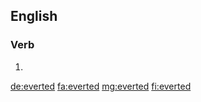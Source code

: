 ==English==

===Verb===
{{head|en|verb form}}

# {{en-past of|evert}}

[[de:everted]]
[[fa:everted]]
[[mg:everted]]
[[fi:everted]]